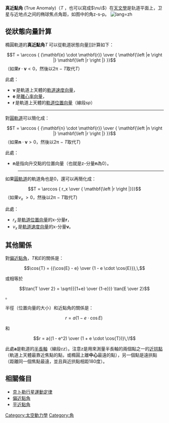 '''真近點角''' (True Anomaly)（<math>T\,\!</math>，也可以寫成<math> \nu\ </math>）在[[天文學|天文學]]是轨道平面上，卫星与近地点之间的椭球焦点角距，如图中的角z-s-p。
[[File:Diagram_Anomalies_Kepler_orbit.svg|lang=zh]]

==  從狀態向量計算 ==
橢圓軌道的'''真近點角'''<math>T\,\!</math>可以從軌道狀態向量]]計算如下：

:<math> T = \arccos { {\mathbf{e} \cdot \mathbf{r}} \over { \mathbf{\left |e \right |} \mathbf{\left |r \right |} }}</math>（如果<math>\mathbf{r} \cdot \mathbf{v} < 0</math>，然後以2π − ''T''取代''T''）

此處：
*<math> \mathbf{v}\,</math>是軌道上天體的[[軌道速度向量|軌道速度向量]]，
*<math> \mathbf{e}\,</math>是[[離心率向量|離心率向量]]，
*<math> \mathbf{r}\,</math>是軌道上天體的[[軌道位置向量|軌道位置向量]]（線段''sp''）
:----
對[[圓軌道|圓軌道]]可以簡化成：

:<math> T = \arccos { {\mathbf{n} \cdot \mathbf{r}} \over { \mathbf{\left |n \right |} \mathbf{\left |r \right |} }}</math>（如果<math>\mathbf{n} \cdot \mathbf{v} >0</math>，然後以2π − ''T''取代''T'')

此處：
*<math> \mathbf{n} </math>是指向升交點的位置向量（也就是z-分量<math> \mathbf{n} </math>為0）。
:----
如果[[圓軌道|圓軌道]]的軌道角也是0，還可以再簡化成：

:<math> T = \arccos { r_x  \over { \mathbf{\left |r \right |}}}</math>（如果<math> v_x\ > 0</math>，然後以2π − ''T''取代''T'')

此處：
*<math>r_x \,</math>是[[軌道位置向量|軌道位置向量]]的x-分量<math>\mathbf{r}</math>，
*<math>v_x \,</math>是[[軌道速度向量|軌道速度向量]]的x-分量<math>\mathbf{v}</math>。

== 其他關係 ==
對[[偏近點角|偏近點角]]，''T''和''E''的關係是：

:<math>\cos{T} = {{\cos{E} - e} \over {1 - e \cdot \cos{E}}},\,</math>

或相等於

:<math>\tan{T \over 2} = \sqrt{{{1+e} \over {1-e}}} \tan{E \over 2}</math>。

半徑（位置向量的大小）和近點角的關係是：

:<math>r = a \left ( 1 - e \cdot \cos{E} \right )\,\!</math>

和

:<math>r = a{(1 - e^2) \over (1 + e \cdot \cos{T})}\,\!</math>

此處'''a'''是軌道的[[半長軸|半長軸]]（線段''cz''）。注意z是用來測量半長軸的兩個點之一的[[拱點|近拱點]]（軌道上天體最靠近焦點的點，或橢圓上離'''中心'''最遠的點），另一個點是遠拱點（距離同一個焦點最遠，並且與近拱點相距180度）。

== 相關條目 ==
*[[克卜勒行星運動定律|克卜勒行星運動定律]]
*[[偏近點角|偏近點角]]
*[[平近點角|平近點角]]

{{軌道}}

[[Category:太空動力學|Category:太空動力學]]
[[Category:角|Category:角]]